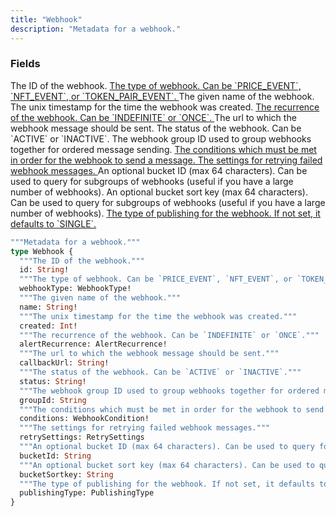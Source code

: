 ```yaml
---
title: "Webhook"
description: "Metadata for a webhook."
---
```


### Fields

<ResponseField name="id" type="String!" required>
  The ID of the webhook.
</ResponseField>

<a href="/api-reference/types/webhooktype">
  <ResponseField name="webhookType" type="WebhookType!" required>
    The type of webhook. Can be `PRICE_EVENT`, `NFT_EVENT`, or `TOKEN_PAIR_EVENT`.
  </ResponseField>
</a>

<ResponseField name="name" type="String!" required>
  The given name of the webhook.
</ResponseField>

<ResponseField name="created" type="Int!" required>
  The unix timestamp for the time the webhook was created.
</ResponseField>

<a href="/api-reference/types/alertrecurrence">
  <ResponseField name="alertRecurrence" type="AlertRecurrence!" required>
    The recurrence of the webhook. Can be `INDEFINITE` or `ONCE`.
  </ResponseField>
</a>

<ResponseField name="callbackUrl" type="String!" required>
  The url to which the webhook message should be sent.
</ResponseField>

<ResponseField name="status" type="String!" required>
  The status of the webhook. Can be `ACTIVE` or `INACTIVE`.
</ResponseField>

<ResponseField name="groupId" type="String">
  The webhook group ID used to group webhooks together for ordered message sending.
</ResponseField>

<a href="/api-reference/types/webhookcondition">
  <ResponseField name="conditions" type="WebhookCondition!" required>
    The conditions which must be met in order for the webhook to send a message.
  </ResponseField>
</a>

<a href="/api-reference/types/retrysettings">
  <ResponseField name="retrySettings" type="RetrySettings">
    The settings for retrying failed webhook messages.
  </ResponseField>
</a>

<ResponseField name="bucketId" type="String">
  An optional bucket ID (max 64 characters). Can be used to query for subgroups of webhooks (useful if you have a large number of webhooks).
</ResponseField>

<ResponseField name="bucketSortkey" type="String">
  An optional bucket sort key (max 64 characters). Can be used to query for subgroups of webhooks (useful if you have a large number of webhooks).
</ResponseField>

<a href="/api-reference/types/publishingtype">
  <ResponseField name="publishingType" type="PublishingType">
    The type of publishing for the webhook. If not set, it defaults to `SINGLE`.
  </ResponseField>
</a>


```graphql Webhook
"""Metadata for a webhook."""
type Webhook {
  """The ID of the webhook."""
  id: String!
  """The type of webhook. Can be `PRICE_EVENT`, `NFT_EVENT`, or `TOKEN_PAIR_EVENT`."""
  webhookType: WebhookType!
  """The given name of the webhook."""
  name: String!
  """The unix timestamp for the time the webhook was created."""
  created: Int!
  """The recurrence of the webhook. Can be `INDEFINITE` or `ONCE`."""
  alertRecurrence: AlertRecurrence!
  """The url to which the webhook message should be sent."""
  callbackUrl: String!
  """The status of the webhook. Can be `ACTIVE` or `INACTIVE`."""
  status: String!
  """The webhook group ID used to group webhooks together for ordered message sending."""
  groupId: String
  """The conditions which must be met in order for the webhook to send a message."""
  conditions: WebhookCondition!
  """The settings for retrying failed webhook messages."""
  retrySettings: RetrySettings
  """An optional bucket ID (max 64 characters). Can be used to query for subgroups of webhooks (useful if you have a large number of webhooks)."""
  bucketId: String
  """An optional bucket sort key (max 64 characters). Can be used to query for subgroups of webhooks (useful if you have a large number of webhooks)."""
  bucketSortkey: String
  """The type of publishing for the webhook. If not set, it defaults to `SINGLE`."""
  publishingType: PublishingType
}
```
